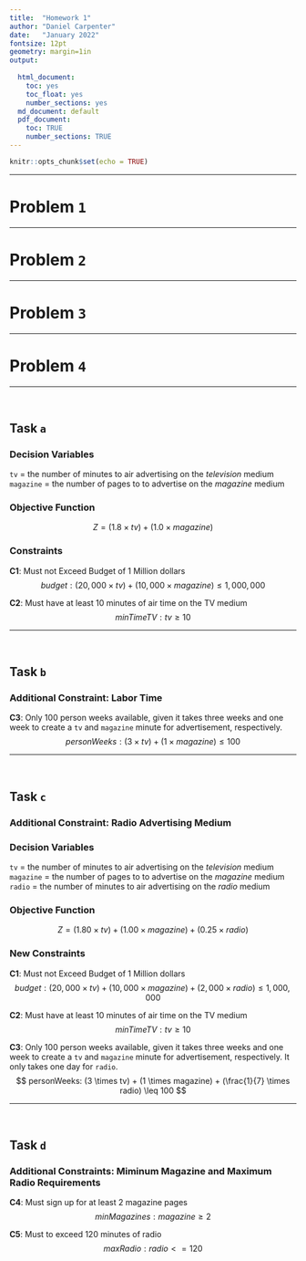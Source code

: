```yaml
---
title:  "Homework 1"
author: "Daniel Carpenter"
date:   "January 2022"
fontsize: 12pt
geometry: margin=1in
output:
 
  html_document:
    toc: yes
    toc_float: yes
    number_sections: yes
  md_document: default
  pdf_document: 
    toc: TRUE
    number_sections: TRUE
---
```


```r
knitr::opts_chunk$set(echo = TRUE)
```

---

# Problem `1`

---

# Problem `2`

---

# Problem `3`

---

# Problem `4`

---

<br>

## Task `a` 

### Decision Variables

`tv` = the number of minutes to air advertising on the *television* medium  
`magazine` = the number of pages to to advertise on the *magazine* medium

### Objective Function
$$
Z = (1.8\times tv) + (1.0 \times magazine)
$$

### Constraints

**C1**: Must not Exceed Budget of 1 Million dollars  
$$
budget: (20,000 \times tv) + (10,000 \times magazine) \leq 1,000,000
$$

**C2**: Must have at least 10 minutes of air time on the TV medium  
$$
minTimeTV: tv \geq 10
$$


---

<br>


## Task `b`

### Additional Constraint: Labor Time

**C3**: Only 100 person weeks available, given it takes three weeks and one week to create a `tv` and `magazine` minute for advertisement, respectively.  
$$
personWeeks: (3 \times tv) + (1 \times magazine) \leq 100
$$


---

<br>


## Task `c`

### Additional Constraint: Radio Advertising Medium

### Decision Variables

`tv` = the number of minutes to air advertising on the *television* medium  
`magazine` = the number of pages to to advertise on the *magazine* medium
`radio` = the number of minutes to air advertising on the *radio* medium


### Objective Function
$$
Z = (1.80\times tv) + (1.00 \times magazine) + (0.25 \times radio)
$$

### New Constraints

**C1**: Must not Exceed Budget of 1 Million dollars 
$$
budget: (20,000 \times tv) + (10,000 \times magazine) + (2,000 \times radio) \leq 1,000,000
$$

**C2**: Must have at least 10 minutes of air time on the TV medium  
$$
minTimeTV: tv \geq 10
$$

**C3**: Only 100 person weeks available, given it takes three weeks and one week to create a `tv` and `magazine` minute for advertisement, respectively. It only takes one day for `radio`.  
$$
personWeeks: (3 \times tv) + (1 \times magazine) + (\frac{1}{7} \times radio) \leq 100
$$


---

<br>


## Task `d`

### Additional Constraints: Miminum Magazine and Maximum Radio Requirements

**C4**: Must sign up for at least 2 magazine pages
$$
minMagazines: magazine \geq 2
$$

**C5**: Must to exceed 120 minutes of radio
$$
maxRadio: radio <= 120
$$



